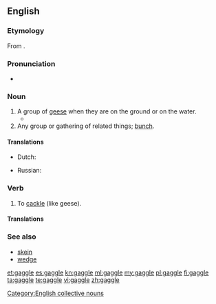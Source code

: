==English==

===Etymology===
From {{etyl|enm}} {{term|gagelen||to cackle}}.

===Pronunciation===
* {{rhymes|æɡəl}}

===Noun===
{{en-noun}}

# A group of [[goose|geese]] when they are on the ground or on the water.
#* {{quote-book|passage=The Canada geese always flew over the 80 acre lake; it was a landmark on their route and a stopping point for many a '''gaggle''', where many hours were spent after feeding in the farmers' fields.
|title=The Goose and the Crone
|page=11
|pageurl=http://books.google.ca/books?id=PqdzvYpQ4AoC&pg=PA11&lpg=PA11&dq=gaggle+geese&source=bl&ots=0gPbfTNygm&sig=3f_uwdykifumc96QGitlZzLNEw8&hl=en&sa=X&ei=ynX8T4z7Dqjq2AXZs5H5Bg&redir_esc=y#v=onepage&q=gaggle%20geese&f=false
|author=Denise A White
|year=2011
|isbn=978-1-4520-8633-0}}
# Any group or gathering of related things; [[bunch]].

====Translations====
{{trans-top|group of geese}}
{{trans-mid}}
{{trans-bottom}}
{{trans-top|group or related things}}
{{trans-mid}}
{{trans-bottom}}
{{checktrans-top}}
* Dutch: {{t+|nl|troep|n}}
{{trans-mid}}
* Russian: {{t|ru|стадо гусей|n|tr=stado gusey|sc=Cyrl}}
{{trans-bottom}}

===Verb===
{{en-verb|gaggl|ing}}

# To [[cackle]] (like geese).

====Translations====
{{trans-see|cackle}}

===See also===
* [[skein]]
* [[wedge]]

[[Category:English collective nouns]]

[[et:gaggle]]
[[es:gaggle]]
[[kn:gaggle]]
[[ml:gaggle]]
[[my:gaggle]]
[[pl:gaggle]]
[[fi:gaggle]]
[[ta:gaggle]]
[[te:gaggle]]
[[vi:gaggle]]
[[zh:gaggle]]